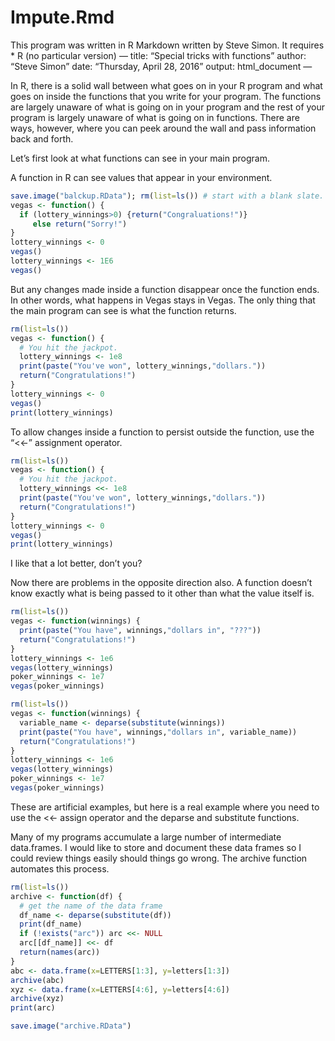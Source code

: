 # Impute.Rmd

This program was written in R Markdown written by Steve Simon. It requires
* R (no particular version)
---
title: "Special tricks with functions"
author: "Steve Simon"
date: "Thursday, April 28, 2016"
output: html_document
---

In R, there is a solid wall between what goes on in your R program
and what goes on inside the functions that you write for your
program. The functions are largely unaware of what is going on
in your program and the rest of your program is largely unaware
of what is going on in functions. There are ways, however, where
you can peek around the wall and pass information back and forth.

Let's first look at what functions can see in your main program.

A function in R can see values that appear in your environment.

```r
save.image("balckup.RData"); rm(list=ls()) # start with a blank slate.
vegas <- function() {
  if (lottery_winnings>0) {return("Congraluations!")}
     else return("Sorry!")
}
lottery_winnings <- 0
vegas()
lottery_winnings <- 1E6
vegas()
```

But any changes made inside a function disappear once the
function ends. In other words, what happens in Vegas stays
in Vegas. The only thing that the main program can see
is what the function returns.

```r
rm(list=ls())
vegas <- function() {
  # You hit the jackpot.
  lottery_winnings <- 1e8
  print(paste("You've won", lottery_winnings,"dollars."))
  return("Congratulations!")
}
lottery_winnings <- 0
vegas()
print(lottery_winnings)
```

To allow changes inside a function to persist outside
the function, use the "<<-" assignment operator.

```r
rm(list=ls())
vegas <- function() {
  # You hit the jackpot.
  lottery_winnings <<- 1e8
  print(paste("You've won", lottery_winnings,"dollars."))
  return("Congratulations!")
}
lottery_winnings <- 0
vegas()
print(lottery_winnings)
```

I like that a lot better, don't you?

Now there are problems in the opposite direction also. A function doesn't
know exactly what is being passed to it other than what the value itself
is.

```r
rm(list=ls())
vegas <- function(winnings) {
  print(paste("You have", winnings,"dollars in", "???"))
  return("Congratulations!")
}
lottery_winnings <- 1e6
vegas(lottery_winnings)
poker_winnings <- 1e7
vegas(poker_winnings)
```

```r
rm(list=ls())
vegas <- function(winnings) {
  variable_name <- deparse(substitute(winnings))
  print(paste("You have", winnings,"dollars in", variable_name))
  return("Congratulations!")
}
lottery_winnings <- 1e6
vegas(lottery_winnings)
poker_winnings <- 1e7
vegas(poker_winnings)
```

These are artificial examples, but here is a real example where you
need to use the <<- assign operator and the deparse and substitute
functions.

Many of my programs accumulate a large number of intermediate
data.frames. I would like to store and document these data frames
so I could review things easily should things go wrong. The archive
function automates this process.

```r
rm(list=ls())
archive <- function(df) {
  # get the name of the data frame
  df_name <- deparse(substitute(df))
  print(df_name)
  if (!exists("arc")) arc <<- NULL
  arc[[df_name]] <<- df
  return(names(arc))
}
abc <- data.frame(x=LETTERS[1:3], y=letters[1:3])
archive(abc)
xyz <- data.frame(x=LETTERS[4:6], y=letters[4:6])
archive(xyz)
print(arc)
```

```r
save.image("archive.RData")
```
